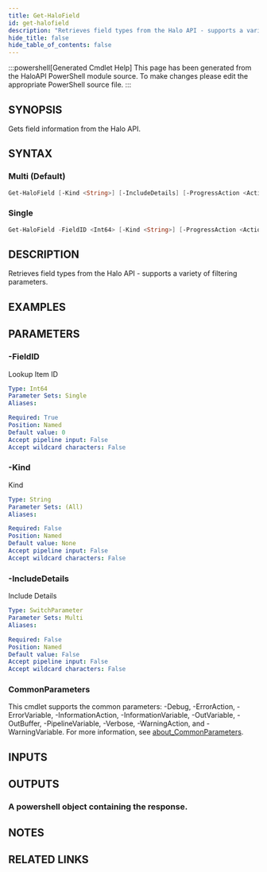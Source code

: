 ```yaml
---
title: Get-HaloField
id: get-halofield
description: "Retrieves field types from the Halo API - supports a variety of filtering parameters."
hide_title: false
hide_table_of_contents: false
---
```


:::powershell[Generated Cmdlet Help]
This page has been generated from the HaloAPI PowerShell module source. To make changes please edit the appropriate PowerShell source file.
:::

## SYNOPSIS

Gets field information from the Halo API.

## SYNTAX

### Multi (Default)

```powershell
Get-HaloField [-Kind <String>] [-IncludeDetails] [-ProgressAction <ActionPreference>] [<CommonParameters>]
```

### Single

```powershell
Get-HaloField -FieldID <Int64> [-Kind <String>] [-ProgressAction <ActionPreference>] [<CommonParameters>]
```

## DESCRIPTION

Retrieves field types from the Halo API - supports a variety of filtering parameters.

## EXAMPLES

## PARAMETERS

### -FieldID

Lookup Item ID

```yaml
Type: Int64
Parameter Sets: Single
Aliases:

Required: True
Position: Named
Default value: 0
Accept pipeline input: False
Accept wildcard characters: False
```

### -Kind

Kind

```yaml
Type: String
Parameter Sets: (All)
Aliases:

Required: False
Position: Named
Default value: None
Accept pipeline input: False
Accept wildcard characters: False
```

### -IncludeDetails

Include Details

```yaml
Type: SwitchParameter
Parameter Sets: Multi
Aliases:

Required: False
Position: Named
Default value: False
Accept pipeline input: False
Accept wildcard characters: False
```

### CommonParameters

This cmdlet supports the common parameters: -Debug, -ErrorAction, -ErrorVariable, -InformationAction, -InformationVariable, -OutVariable, -OutBuffer, -PipelineVariable, -Verbose, -WarningAction, and -WarningVariable. For more information, see [about_CommonParameters](http://go.microsoft.com/fwlink/?LinkID=113216).

## INPUTS


## OUTPUTS

### A powershell object containing the response.

## NOTES

## RELATED LINKS
